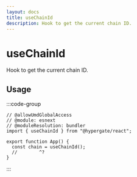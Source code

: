 ```yaml
---
layout: docs
title: useChainId
description: Hook to get the current chain ID.
---
```



# useChainId

Hook to get the current chain ID.

## Usage

:::code-group

<div data-title="Preview">
  <WatchChain />
</div>

```tsx twoslash [example.tsx]
// @allowUmdGlobalAccess
// @module: esnext
// @moduleResolution: bundler
import { useChainId } from "@hypergate/react";

export function App() {
  const chain = useChainId();
  //        ^?
}
```

:::
